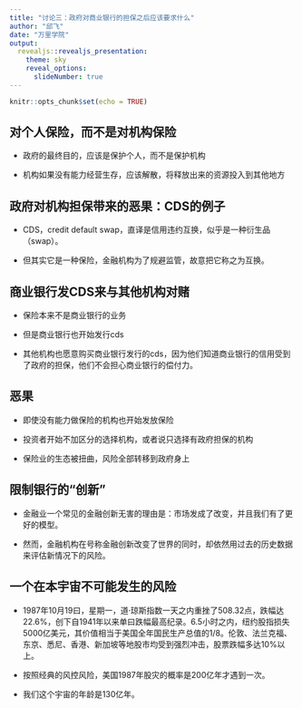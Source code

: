 ```yaml
---
title: "讨论三：政府对商业银行的担保之后应该要求什么"
author: "邱飞"
date: "万里学院"
output:
  revealjs::revealjs_presentation:
    theme: sky
    reveal_options:
      slideNumber: true
---
```



```r
knitr::opts_chunk$set(echo = TRUE)
```

## 对个人保险，而不是对机构保险

- 政府的最终目的，应该是保护个人，而不是保护机构

- 机构如果没有能力经营生存，应该解散，将释放出来的资源投入到其他地方


## 政府对机构担保带来的恶果：CDS的例子

- CDS，credit default swap，直译是信用违约互换，似乎是一种衍生品（swap）。

- 但其实它是一种保险，金融机构为了规避监管，故意把它称之为互换。

## 商业银行发CDS来与其他机构对赌

- 保险本来不是商业银行的业务

- 但是商业银行也开始发行cds

- 其他机构也愿意购买商业银行发行的cds，因为他们知道商业银行的信用受到了政府的担保，他们不会担心商业银行的偿付力。

## 恶果

- 即使没有能力做保险的机构也开始发放保险

- 投资者开始不加区分的选择机构，或者说只选择有政府担保的机构

- 保险业的生态被扭曲，风险全部转移到政府身上

## 限制银行的“创新”

- 金融业一个常见的金融创新无害的理由是：市场发成了改变，并且我们有了更好的模型。

- 然而，金融机构在号称金融创新改变了世界的同时，却依然用过去的历史数据来评估新情况下的风险。

## 一个在本宇宙不可能发生的风险

- 1987年10月19曰，星期一，道·琼斯指数一天之内重挫了508.32点，跌幅达22.6%，创下自1941年以来单曰跌幅最高纪录。6.5小时之内，纽约股指损失5000亿美元，其价值相当于美国全年国民生产总值的1/8。伦敦、法兰克福、东京、悉尼、香港、新加坡等地股市均受到强烈冲击，股票跌幅多达10%以上。

- 按照经典的风控风险，美国1987年股灾的概率是200亿年才遇到一次。

- 我们这个宇宙的年龄是130亿年。